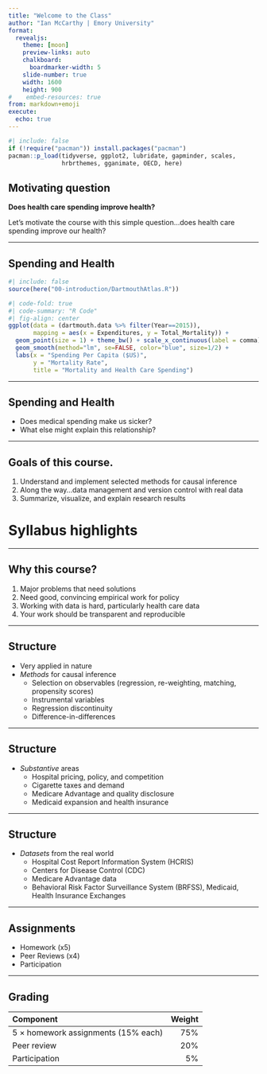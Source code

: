 ```yaml
---
title: "Welcome to the Class"
author: "Ian McCarthy | Emory University"
format: 
  revealjs:
    theme: [moon]
    preview-links: auto
    chalkboard:
      boardmarker-width: 5
    slide-number: true
    width: 1600
    height: 900    
#    embed-resources: true
from: markdown+emoji
execute: 
  echo: true
---
```


```r
#| include: false
if (!require("pacman")) install.packages("pacman")
pacman::p_load(tidyverse, ggplot2, lubridate, gapminder, scales,
               hrbrthemes, gganimate, OECD, here)
```

## Motivating question

**Does health care spending improve health?**

Let's motivate the course with this simple question...does health care spending improve our health?

---

## Spending and Health

```r
#| include: false
source(here("00-introduction/DartmouthAtlas.R"))
```


```r
#| code-fold: true
#| code-summary: "R Code"
#| fig-align: center
ggplot(data = (dartmouth.data %>% filter(Year==2015)), 
       mapping = aes(x = Expenditures, y = Total_Mortality)) + 
  geom_point(size = 1) + theme_bw() + scale_x_continuous(label = comma) +
  geom_smooth(method="lm", se=FALSE, color="blue", size=1/2) +
  labs(x = "Spending Per Capita ($US)",
       y = "Mortality Rate",
       title = "Mortality and Health Care Spending")
```


---

## Spending and Health

- Does medical spending make us sicker?
- What else might explain this relationship?


---

## Goals of this course.

1. Understand and implement selected methods for causal inference
2. Along the way...data management and version control with real data
3. Summarize, visualize, and explain research results


# Syllabus highlights


---

## Why this course?

1. Major problems that need solutions
2. Need good, convincing empirical work for policy
3. Working with data is hard, particularly health care data
4. Your work should be transparent and reproducible

---

## Structure

- Very applied in nature
- *Methods* for causal inference
  - Selection on observables (regression, re-weighting, matching, propensity scores)
  - Instrumental variables
  - Regression discontinuity
  - Difference-in-differences


---

## Structure

- *Substantive* areas
  - Hospital pricing, policy, and competition
  - Cigarette taxes and demand
  - Medicare Advantage and quality disclosure
  - Medicaid expansion and health insurance


---

## Structure

- *Datasets* from the real world
  - Hospital Cost Report Information System (HCRIS)
  - Centers for Disease Control (CDC)
  - Medicare Advantage data
  - Behavioral Risk Factor Surveillance System (BRFSS), Medicaid, Health Insurance Exchanges
  
  
---

## Assignments

- Homework (x5)
- Peer Reviews (x4)
- Participation

---

## Grading

| Component                           | Weight |
|:-|-:|
| 5 × homework assignments (15% each) | 75% |
| Peer review                   	  | 20% |
| Participation  					  | 5%  |
